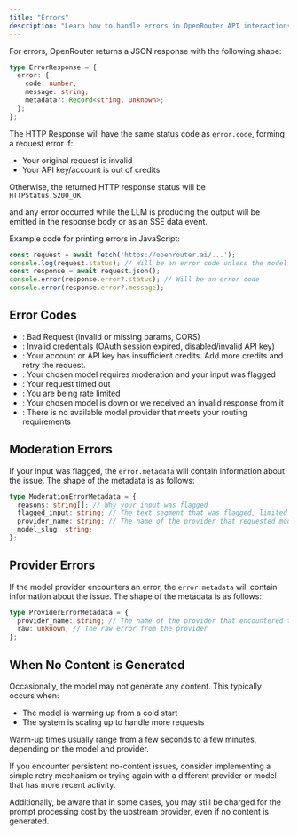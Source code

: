 ```yaml
---
title: "Errors"
description: "Learn how to handle errors in OpenRouter API interactions. Comprehensive guide to error codes, messages, and best practices for error handling."
---
```


For errors, OpenRouter returns a JSON response with the following shape:

```typescript
type ErrorResponse = {
  error: {
    code: number;
    message: string;
    metadata?: Record<string, unknown>;
  };
};
```

The HTTP Response will have the same status code as `error.code`, forming a request error if:

- Your original request is invalid
- Your API key/account is out of credits

Otherwise, the returned HTTP response status will be <code>
HTTPStatus.S200_OK</code>

 and any error occurred while the LLM is producing the output will be emitted in the response body or as an SSE data event.

Example code for printing errors in JavaScript:

```typescript
const request = await fetch('https://openrouter.ai/...');
console.log(request.status); // Will be an error code unless the model started processing your request
const response = await request.json();
console.error(response.error?.status); // Will be an error code
console.error(response.error?.message);
```

## Error Codes

- : Bad Request (invalid or missing params, CORS)
- : Invalid credentials (OAuth session expired, disabled/invalid API key)
- : Your account or API key has insufficient credits. Add more credits and retry the request.
- : Your chosen model requires moderation and your input was flagged
- : Your request timed out
- : You are being rate limited
- : Your chosen model is down or we received an invalid response from it
- : There is no available model provider that meets your routing requirements

## Moderation Errors

If your input was flagged, the `error.metadata` will contain information about the issue. The shape of the metadata is as follows:

```typescript
type ModerationErrorMetadata = {
  reasons: string[]; // Why your input was flagged
  flagged_input: string; // The text segment that was flagged, limited to 100 characters. If the flagged input is longer than 100 characters, it will be truncated in the middle and replaced with ...
  provider_name: string; // The name of the provider that requested moderation
  model_slug: string;
};
```

## Provider Errors

If the model provider encounters an error, the `error.metadata` will contain information about the issue. The shape of the metadata is as follows:

```typescript
type ProviderErrorMetadata = {
  provider_name: string; // The name of the provider that encountered the error
  raw: unknown; // The raw error from the provider
};
```

## When No Content is Generated

Occasionally, the model may not generate any content. This typically occurs when:

- The model is warming up from a cold start
- The system is scaling up to handle more requests

Warm-up times usually range from a few seconds to a few minutes, depending on the model and provider.

If you encounter persistent no-content issues, consider implementing a simple retry mechanism or trying again with a different provider or model that has more recent activity.

Additionally, be aware that in some cases, you may still be charged for the prompt processing cost by the upstream provider, even if no content is generated.